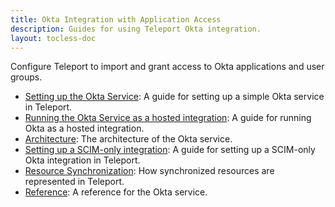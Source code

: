 ```yaml
---
title: Okta Integration with Application Access
description: Guides for using Teleport Okta integration.
layout: tocless-doc
---
```


Configure Teleport to import and grant access to Okta applications and user groups.

- [Setting up the Okta Service](./okta/guide.mdx): A guide for setting up a simple Okta service in Teleport.
- [Running the Okta Service as a hosted integration](./okta/hosted-guide.mdx): A guide for running Okta as a hosted integration.
- [Architecture](./okta/architecture.mdx): The architecture of the Okta service.
- [Setting up a SCIM-only integration](./okta/scim-only.mdx): A guide for setting up a SCIM-only Okta integration in Teleport.
- [Resource Synchronization](./okta/sync-scim.mdx): How synchronized resources are represented in Teleport.
- [Reference](./okta/reference.mdx): A reference for the Okta service.
